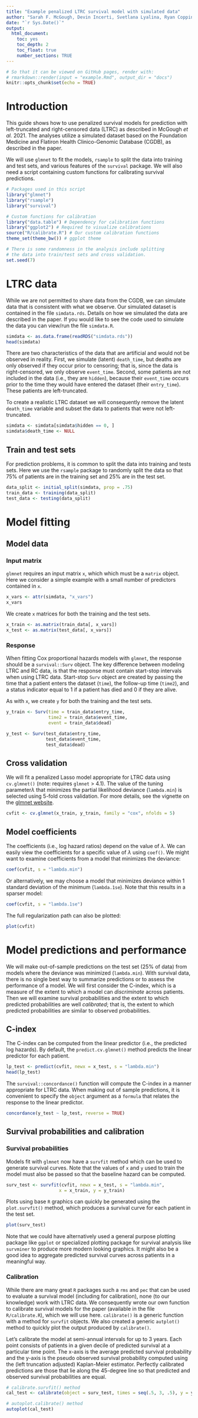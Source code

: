 ```yaml
---
title: "Example penalized LTRC survival model with simulated data"
author: "Sarah F. McGough, Devin Incerti, Svetlana Lyalina, Ryan Copping, Balasubramanian Narasimhan, Robert Tibshirani"
date: "`r Sys.Date()`"
output: 
  html_document:
    toc: yes
    toc_depth: 2
    toc_float: true
    number_sections: TRUE
---
```


```r
# So that it can be viewed on GitHub pages, render with:
# rmarkdown::render(input = "example.Rmd", output_dir = "docs")
knitr::opts_chunk$set(echo = TRUE)
```

# Introduction
This guide shows how to use penalized survival models for prediction with left-truncated and right-censored data (LTRC) as described in McGough *et al.* 2021. The analyses utilize a simulated dataset based on the Foundation Medicine and Flatiron Health Clinico-Genomic Database (CGDB), as described in the paper.

We will use `glmnet` to fit the models, `rsample` to split the data into training and test sets, and various features of the `survival` package. We will also need a script containing custom functions for calibrating survival predictions.

```r
# Packages used in this script
library("glmnet")
library("rsample")
library("survival")

# Custom functions for calibration
library("data.table") # Dependency for calibration functions
library("ggplot2") # Required to visualize calibrations
source("R/calibrate.R") # Our custom calibration functions
theme_set(theme_bw()) # ggplot theme

# There is some randomness in the analysis include splitting
# the data into train/test sets and cross validation.
set.seed(7) 
```

# LTRC data
While we are not permitted to share data from the CGDB, we can simulate data that is consistent with what we observe. Our simulated dataset is contained in the file `simdata.rds`. Details on how we simulated the data are described in the paper. If you would like to see the code used to simulate the data you can view/run the file `simdata.R`.  

```r
simdata <- as.data.frame(readRDS("simdata.rds"))
head(simdata)
```

There are two characteristics of the data that are artificial and would not be observed in reality. First, we simulate (latent) `death_time`, but deaths are only observed if they occur prior to censoring; that is, since the data is right-censored, we only observe `event_time`. Second, some patients are not included in the data (i.e., they are `hidden`), because their `event_time` occurs prior to the time they would have entered the dataset (their `entry_time`). These patients are left-truncated. 

To create a realistic LTRC dataset we will consequently remove the latent `death_time` variable and subset the data to patients that were not left-truncated.

```r
simdata <- simdata[simdata$hidden == 0, ]
simdata$death_time <- NULL
```

## Train and test sets
For prediction problems, it is common to split the data into training and tests sets. Here we use the `rsample` package to randomly split the data so that 75% of patients are in the training set and 25% are in the test set. 

```r
data_split <- initial_split(simdata, prop = .75)
train_data <- training(data_split)
test_data <- testing(data_split)
```

# Model fitting
## Model data
### Input matrix
`glmnet` requires an input matrix `x`, which which must be a `matrix` object. Here we consider a simple example with a small number of predictors contained in `x`.  

```r
x_vars <- attr(simdata, "x_vars")
x_vars
```

We create `x` matrices for both the training and the test sets. 

```r
x_train <- as.matrix(train_data[, x_vars])
x_test <- as.matrix(test_data[, x_vars])
```

### Response
When fitting Cox proportional hazards models with `glmnet`, the response should be a `survival::Surv` object. The key difference between modeling LTRC and RC data, is that the response must contain start-stop intervals when using LTRC data. Start-stop `Surv` object are created by passing the time that a patient enters the dataset (`time`), the follow-up time (`time2`), and a status indicator equal to 1 if a patient has died and 0 if they are alive. 

As with `x`, we create `y` for both the training and the test sets. 

```r
y_train <- Surv(time = train_data$entry_time,
                time2 = train_data$event_time,
                event = train_data$dead)

y_test <- Surv(test_data$entry_time,
               test_data$event_time,
               test_data$dead)
```

## Cross validation
We will fit a penalized Lasso model appropriate for LTRC data using `cv.glmnet()` (note: requires `glmnet` > 4.1). The value of the tuning parameter$\lambda$ that minimizes the partial likelihood deviance (`lambda.min`) is selected using 5-fold cross validation. For more details, see the vignette on the [glmnet website](https://glmnet.stanford.edu/articles/Coxnet.html).

```r
cvfit <- cv.glmnet(x_train, y_train, family = "cox", nfolds = 5)
```

## Model coefficients
The coefficients (i.e., log hazard ratios) depend on the value of $\lambda$. We can easily view the coefficients for a specific value of $\lambda$ using `coef()`. We might want to examine coefficients from a model that minimizes the deviance:

```r
coef(cvfit, s = "lambda.min")
```

Or alternatively, we may choose a model that minimizes deviance within 1 standard deviation of the minimum (`lambda.1se`). Note that this results in a sparser model:

```r
coef(cvfit, s = "lambda.1se")
```

The full regularization path can also be plotted:

```r
plot(cvfit)
```

# Model predictions and performance
We will make out-of-sample predictions on the test set (25% of data) from models where the deviance was minimized (`lambda.min`). With survival data, there is no single best way to summarize predictions or to assess the performance of a model. We will first consider the C-index, which is a measure of the extent to which a model can *discriminate* across patients. Then we will examine survival probabilities and the extent to which predicted probabilities are well *calibrated*; that is, the extent to which predicted probabilities are  similar to observed probabilities.

## C-index
The C-index can be computed from the linear predictor (i.e., the predicted log hazards). By default, the `predict.cv.glmnet()` method predicts the linear predictor for each patient.

```r
lp_test <- predict(cvfit, newx = x_test, s = "lambda.min")
head(lp_test)
```

The `survival::concordance()` function will compute the C-index in a manner appropriate for LTRC data. When making out of sample predictions, it is convenient to specify the `object` argument as a `formula` that relates the response to the linear predictor.

```r
concordance(y_test ~ lp_test, reverse = TRUE)
```

## Survival probabilities and calibration
### Survival probabilities
Models fit with `glmnet` now have a `survfit` method which can be used to generate survival curves. Note that the values of `x` and `y` used to train the model must also be passed so that the baseline hazard can be computed.

```r
surv_test <- survfit(cvfit, newx = x_test, s = "lambda.min", 
                    x = x_train, y = y_train)
```

Plots using base `R` graphics can quickly be generated using the `plot.survfit()` method, which produces a survival curve for each patient in the test set.

```r
plot(surv_test)
```

Note that we could have alternatively used a general purpose plotting package like `ggplot` or specialized plotting package for survival analysis like `survminer` to produce more modern looking graphics. It might also be a good idea to aggregate predicted survival curves across patients in a meaningful way.

### Calibration
While there are many great `R` packages such a `rms` and `pec` that can be used to evaluate a survival model (including for calibration), none (to our knowledge) work with LTRC data. We consequently wrote our own function to calibrate survival models for the paper (available in the file `R/calibrate.R`), which we will use here. `calibrate()` is a generic function with a method for `survfit` objects. We also created a generic `autplot()` method to quickly plot the output produced by `calibrate()`. 

Let's calibrate the model at semi-annual intervals for up to 3 years. Each point consists of patients in a given decile of predicted survival at a particular time point. The x-axis is the average predicted survival probability and the y-axis is the pseudo observed survival probability computed using the (left truncation adjusted) Kaplan-Meier estimator. Perfectly calibrated predictions are those that lie along the 45-degree line so that predicted and observed survival probabilities are equal.

```r
# calibrate.survfit() method
cal_test <- calibrate(object = surv_test, times = seq(.5, 3, .5), y = y_test)

# autoplot.calibrate() method
autoplot(cal_test)
```

